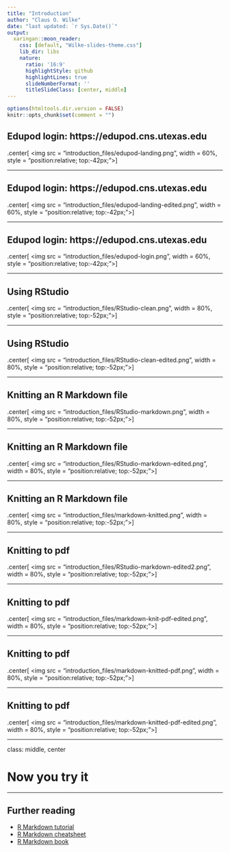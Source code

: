 ```yaml
---
title: "Introduction"
author: "Claus O. Wilke"
date: "last updated: `r Sys.Date()`"
output:
  xaringan::moon_reader:
    css: [default, "Wilke-slides-theme.css"]
    lib_dir: libs
    nature:
      ratio: '16:9'
      highlightStyle: github
      highlightLines: true
      slideNumberFormat: ''
      titleSlideClass: [center, middle]
---
```


```r
options(htmltools.dir.version = FALSE)
knitr::opts_chunk$set(comment = "")
```


## Edupod login: https://edupod.cns.utexas.edu

.center[
<img src = "introduction_files/edupod-landing.png", width = 60%, style = "position:relative; top:-42px;"></img>
]

---

## Edupod login: https://edupod.cns.utexas.edu

.center[
<img src = "introduction_files/edupod-landing-edited.png", width = 60%, style = "position:relative; top:-42px;"></img>
]

---

## Edupod login: https://edupod.cns.utexas.edu

.center[
<img src = "introduction_files/edupod-login.png", width = 60%, style = "position:relative; top:-42px;"></img>
]

---

## Using RStudio

.center[
<img src = "introduction_files/RStudio-clean.png", width = 80%, style = "position:relative; top:-52px;"></img>
]

---

## Using RStudio

.center[
<img src = "introduction_files/RStudio-clean-edited.png", width = 80%, style = "position:relative; top:-52px;"></img>
]

---

## Knitting an R Markdown file

.center[
<img src = "introduction_files/RStudio-markdown.png", width = 80%, style = "position:relative; top:-52px;"></img>
]

---

## Knitting an R Markdown file

.center[
<img src = "introduction_files/RStudio-markdown-edited.png", width = 80%, style = "position:relative; top:-52px;"></img>
]

---


## Knitting an R Markdown file

.center[
<img src = "introduction_files/markdown-knitted.png", width = 80%, style = "position:relative; top:-52px;"></img>
]

---

## Knitting to pdf

.center[
<img src = "introduction_files/RStudio-markdown-edited2.png", width = 80%, style = "position:relative; top:-52px;"></img>
]

---

## Knitting to pdf

.center[
<img src = "introduction_files/markdown-knit-pdf-edited.png", width = 80%, style = "position:relative; top:-52px;"></img>
]

---

## Knitting to pdf

.center[
<img src = "introduction_files/markdown-knitted-pdf.png", width = 80%, style = "position:relative; top:-52px;"></img>
]

---

## Knitting to pdf

.center[
<img src = "introduction_files/markdown-knitted-pdf-edited.png", width = 80%, style = "position:relative; top:-52px;"></img>
]

---

class: middle, center

# Now you try it

---

## Further reading

- [R Markdown tutorial](https://rmarkdown.rstudio.com/lesson-2.html)
- [R Markdown cheatsheet](https://github.com/rstudio/cheatsheets/raw/master/rmarkdown-2.0.pdf)
- [R Markdown book](https://bookdown.org/yihui/rmarkdown/)

